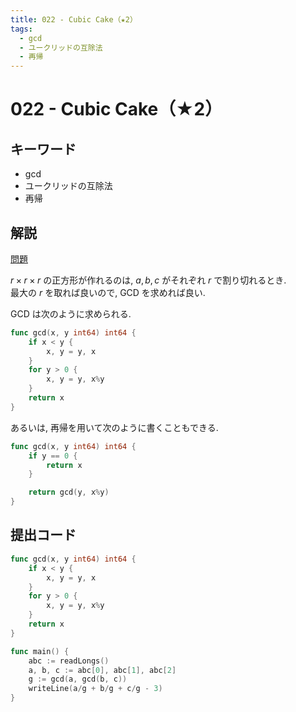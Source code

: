 ```yaml
---
title: 022 - Cubic Cake（★2）
tags:
  - gcd
  - ユークリッドの互除法
  - 再帰
---
```


# 022 - Cubic Cake（★2）

## キーワード


- gcd
- ユークリッドの互除法
- 再帰

## 解説

[問題](https://atcoder.jp/contests/typical90/tasks/typical90_v)

$r \times r \times r$ の正方形が作れるのは, $a, b, c$ がそれぞれ $r$ で割り切れるとき.  
最大の $r$ を取れば良いので, GCD を求めれば良い.

GCD は次のように求められる.

```go
func gcd(x, y int64) int64 {
	if x < y {
		x, y = y, x
	}
	for y > 0 {
		x, y = y, x%y
	}
	return x
}

```

あるいは, 再帰を用いて次のように書くこともできる.

```go
func gcd(x, y int64) int64 {
	if y == 0 {
		return x
	}

	return gcd(y, x%y)
}
```

## 提出コード

```go
func gcd(x, y int64) int64 {
	if x < y {
		x, y = y, x
	}
	for y > 0 {
		x, y = y, x%y
	}
	return x
}

func main() {
	abc := readLongs()
	a, b, c := abc[0], abc[1], abc[2]
	g := gcd(a, gcd(b, c))
	writeLine(a/g + b/g + c/g - 3)
}
```

